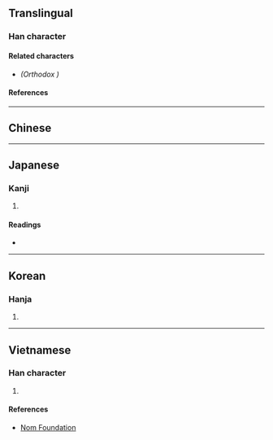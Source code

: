 {{also|慍}}
{{character info/new}}
==Translingual==

===Han character===
{{Han char|rn=61|rad=心|as=09|sn=12|four=96012|canj=PABT|ids=⿰忄昷}}

====Related characters====
* {{l|mul|[[慍]]}} ''(Orthodox {{w|Traditional Chinese|traditional form}})''

====References====
{{Han ref|kx=0395.240|dkj=10954|hdz=42327.150|uh=6120}}

----

==Chinese==
{{zh-see|慍|svt}} <!-- Refer HKSCS 2016 -->

----

==Japanese==

===Kanji===
{{ja-kanji|grade=|rs=心09}}

# {{defn|lang=ja|sort=心09}}

====Readings====
* {{ja-readings|on=[[うん]] (un), [[おん]] (on)|kun=[[うらむ]] (uramu), [[いかる]] (ikaru)}}

----

==Korean==

===Hanja===
{{ko-hanja|hangeul=온|eumhun=|rv=on|mr=on|y=on}}

# {{defn|lang=ko|sort=心09}}

----

==Vietnamese==

===Han character===
{{vi-hantu|rs=心09|[[uẩn]]}}

# {{defn|lang=vi|sort=心09}}

====References====
* [http://nomfoundation.org/common/nom_details.php?codepoint=6120 Nom Foundation]